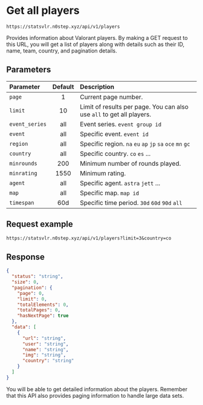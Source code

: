 # Get all players

```http copy filename="GET"
https://statsvlr.n0step.xyz/api/v1/players
```

Provides information about Valorant players. By making a GET request to this URL, you will get a list of players along with details such as their ID, name, team, country, and pagination details.

## Parameters

| Parameter      | Default | Description                                                           |
| :------------- | :-----: | :-------------------------------------------------------------------- |
| `page`         |    1    | Current page number.                                                  |
| `limit`        |   10    | Limit of results per page. You can also use `all` to get all players. |
| `event_series` |   all   | Event series. `event group id`                                        |
| `event`        |   all   | Specific event. `event id`                                            |
| `region`       |   all   | Specific region. `na` `eu` `ap` `jp` `sa` `oce` `mn` `gc`             |
| `country`      |   all   | Specific country. `co` `es` ...                                       |
| `minrounds`    |   200   | Minimum number of rounds played.                                      |
| `minrating`    |  1550   | Minimum rating.                                                       |
| `agent`        |   all   | Specific agent. `astra` `jett` ...                                    |
| `map`          |   all   | Specific map. `map id`                                                |
| `timespan`     |   60d   | Specific time period. `30d` `60d` `90d` `all`                         |

## Request example

```txt copy filename="GET"
https://statsvlr.n0step.xyz/api/v1/players?limit=3&country=co
```

## Response

```json copy
{
  "status": "string",
  "size": 0,
  "pagination": {
    "page": 0,
    "limit": 0,
    "totalElements": 0,
    "totalPages": 0,
    "hasNextPage": true
  },
  "data": [
    {
      "url": "string",
      "user": "string",
      "name": "string",
      "img": "string",
      "country": "string"
    }
  ]
}
```

You will be able to get detailed information about the players. Remember that this API also provides paging information to handle large data sets.
